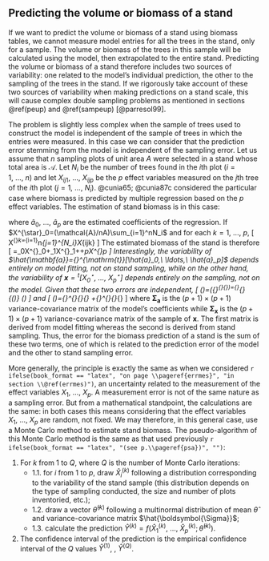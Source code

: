 

## Predicting the volume or biomass of a stand

If we want to predict the volume or biomass of a stand using biomass tables, we cannot measure model entries for all the trees in the stand, only for a sample. The volume or biomass of the trees in this sample will be calculated using the model, then extrapolated to the entire stand. Predicting the volume or biomass of a stand therefore includes two sources of variability: one related to the model's individual prediction, the other to the sampling of the trees in the stand. If we rigorously take account of these two sources of variability when making predictions on a stand scale, this will cause complex double sampling problems as mentioned in sections \@ref(peup) and \@ref(sampeup) [@parresol99].

The problem is slightly less complex when the sample of trees used to construct the model is independent of the sample of trees in which the entries were measured. In this case we can consider that the prediction error stemming from the model is independent of the sampling error. Let us assume that $n$ sampling plots of unit area $A$ were selected in a stand whose total area is $\mathcal{A}$. Let $N_i$ be the number of trees found in the $i$th plot ($i=1,\ \ldots,\ n$) and let $X_{ij1},\ \ldots,\ X_{ijp}$ be the $p$ effect variables measured on the $j$th tree of the $i$th plot ($j=1,\ \ldots,\ N_i$). @cunia65; @cunia87c considered the particular case where biomass is predicted by multiple regression based on the $p$ effect variables. The estimation of stand biomass is in this case:

\begin{eqnarray*}
\hat{B} &=&
\frac{\mathcal{A}}{n}\sum_{i=1}^n\frac{1}{A}\sum_{j=1}^{N_i}
(\hat{a}_0+\hat{a}_1X_{ij1}+\ldots+\hat{a}_pX_{ijp})
\\ &=& \hat{a}_0\Big(\frac{\mathcal{A}}{nA}\sum_{i=1}^nN_i\Big)
+\hat{a}_1\Big(\frac{\mathcal{A}}{nA}\sum_{i=1}^n\sum_{j=1}^{N_i}X_{ij1}\Big)
+\ldots+\hat{a}_p\Big(\frac{\mathcal{A}}{nA}\sum_{i=1}^n\sum_{j=1}^{N_i}X_{ijp}\Big)
\end{eqnarray*}

where $\hat{a}_0,\ \ldots,\ \hat{a}_p$ are the estimated coefficients of the regression. If $X^{\star}_0=(\mathcal{A}/nA)\sum_{i=1}^nN_i$ and for each $k=1,\ \ldots,\ p$,
\[
X^{\star}_k=\frac{\mathcal{A}}{nA}\sum_{i=1}^n\sum_{j=1}^{N_i}X_{ijk}
\]
The estimated biomass of the stand is therefore
\[
\hat{B}=\hat{a}_0X^{\star}_0+\hat{a}_1X^{\star}_1+\ldots+\hat{a}_pX^{\star}_p
\]
Interestingly, the variability of $\hat{\mathbf{a}}={}^{\mathrm{t}}[\hat{a}_0,\ \ldots,\ \hat{a}_p]$ depends entirely on model fitting, not on stand sampling, while on the other hand, the variability of  $\mathbf{x}={}^{\mathrm{t}}[X^{\star}_0,\ \ldots,\ X^{\star}_p]$ depends entirely on the sampling, not on the model. Given that these two errors are independent,
\[
\mathrm{E}(\hat{B})=\mathrm{E}({}^{\mathrm{t}}{\hat{\mathbf{a}}}\mathbf{x})={}^{\mathrm{t}}{\mathrm{E}(\hat{\mathbf{a}})}\ \mathrm{E}(\mathbf{x})
\]
and
\[
\mathrm{Var}(\hat{B})={}^{\mathrm{t}}{\mathbf{a}}\boldsymbol{\Sigma}_{\mathbf{x}}
\mathbf{a}+{}^{\mathrm{t}}{\mathbf{x}}\boldsymbol{\Sigma}_{\mathbf{a}}\mathbf{x}
\]
where $\boldsymbol{\Sigma}_{\mathbf{a}}$ is the $(p+1)\times(p+1)$ variance-covariance matrix of the model's coefficients while $\boldsymbol{\Sigma}_{\mathbf{x}}$ is the $(p+1)\times(p+1)$ variance-covariance matrix of the sample of $\mathbf{x}$. The first matrix is derived from model fitting whereas the second is derived from stand sampling. Thus, the error for the biomass prediction of a stand is the sum of these two terms, one of which is related to the prediction error of the model and the other to stand sampling error.

More generally, the principle is exactly the same as when we considered `r ifelse(book_format == "latex", "on page \\pageref{errmes}", "in section \\@ref(errmes)")`, an uncertainty related to the measurement of the effect variables $X_1,\ \ldots,\ X_p$. A measurement error is not of the same nature as a sampling error. But from a mathematical standpoint, the calculations are the same: in both cases this means considering that the effect variables $X_1,\ \ldots,\ X_p$ are random, not fixed. We may therefore, in this general case, use a Monte Carlo method to estimate stand biomass. The pseudo-algorithm of this Monte Carlo method is the same as that used previously `r ifelse(book_format == "latex", "(see p.\\pageref{psa})", "")`:

1. For $k$ from $1$ to $Q$, where $Q$ is the number of Monte Carlo iterations:
    + 1.1. for $i$ from 1 to $p$, draw $\hat{X}_i^{(k)}$ following a distribution corresponding to the variability of the stand sample (this distribution depends on the type of sampling conducted, the size and number of plots inventoried, etc.);
    + 1.2. draw a vector $\hat{\theta}^{(k)}$ following a multinormal distribution of mean $\hat{\theta}$ and variance-covariance matrix $\hat{\boldsymbol{\Sigma}}$;
    + 1.3. calculate the prediction $\hat{Y}^{(k)}=f(\hat{X}_1^{(k)},\ \ldots,\ \hat{X}_p^{(k)};\hat{\theta}^{(k)})$.
2. The confidence interval of the prediction is the empirical confidence interval of the $Q$ values $\hat{Y}^{(1)}$, \ldots,
$\hat{Y}^{(Q)}$.


